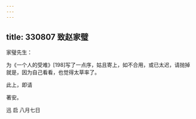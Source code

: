 ```yaml
---
---
---
```

title: 330807 致赵家璧
---




家璧先生：

为《一个人的受难》[198]写了一点序，姑且寄上，如不合用，或已太迟，请抛掉就是，因为自己看看，也觉得太草率了。

此上，即请

著安。

迅 启 八月七日